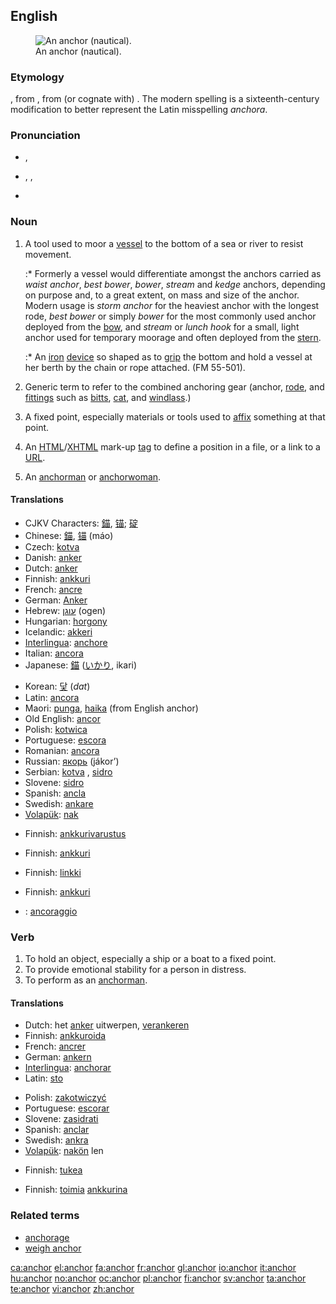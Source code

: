 ==English==
{{wikipedia|dab=anchor}}
[[Image:Kotwica SS Poznań.JPG|thumb|right|An anchor  (nautical).]]

===Etymology===
{{etyl|ang|en}} {{term|ancor||lang=en}}, from {{etyl|la|en}} {{term|ancora||lang=la}}, from (or cognate with) {{etyl|grc}} '''{{polytonic|[[ἄγκῡρα]]}}'''.  The modern spelling is a sixteenth-century modification to better represent the Latin misspelling ''anchora''.

===Pronunciation===
* {{a|UK}} {{IPA|/ˈæŋkə/}}, {{SAMPA|/"{Nk3`/}}
* {{a|US}} {{enPR|ăngʹkər}}, {{IPA|/ˈæŋkɚ/}}, {{SAMPA|/"{Nk@`/}}
* {{audio|en-us-anchor.ogg|Audio (US)}}
*: {{rhymes|æŋkə(r)}}

===Noun===
{{en-noun}}

# {{nautical}} A tool used to moor a [[vessel]] to the bottom of a sea or river to resist movement.
#:* Formerly a vessel would differentiate amongst the anchors carried as ''waist anchor'', ''best bower'', ''bower'', ''stream'' and ''kedge'' anchors, depending on purpose and, to a great extent, on mass and size of the anchor. Modern usage is ''storm anchor'' for the heaviest anchor with the longest rode, ''best bower'' or simply ''bower'' for the most commonly used anchor deployed from the [[bow]], and ''stream'' or ''lunch hook'' for a small, light anchor used for temporary moorage and often deployed from the [[stern]].
#:* {{nautical}} An [[iron]] [[device]] so shaped as to [[grip]] the bottom and hold a vessel at her berth by the chain or rope attached. (FM 55-501).
# {{nautical}} Generic term to refer to the combined anchoring gear (anchor, [[rode]], and [[fittings]] such as [[bitts]], [[cat]], and [[windlass]].)
# A fixed point, especially materials or tools used to [[affix]] something at that point.
# {{internet}} An [[HTML]]/[[XHTML]] mark-up [[tag]] to define a position in a file, or a link to a [[URL]].
# {{television}} An [[anchorman]] or [[anchorwoman]].

====Translations====
{{trans-top|tool to hook a vessel into sea bottom}}
* CJKV Characters: [[錨]], [[锚]]; [[碇]]
* Chinese: [[錨]], [[锚]] (máo)
* Czech: [[kotva]] {{f}}
* Danish: [[anker]]
* Dutch: [[anker]] {{n}}
* Finnish: [[ankkuri]]
* French: [[ancre]] {{f}}
* German: [[Anker]] {{m}}
* Hebrew: [[עוגן]] (ogen) {{m}}
* Hungarian: [[horgony]]
* Icelandic: [[akkeri]] {{n}}
* [[Interlingua]]: [[anchore]]
* Italian: [[ancora]] {{f}}
* Japanese: [[錨]] ([[いかり]], ikari)
{{trans-mid}}
* Korean: [[닻]] (''dat'')
* Latin: [[ancora]] {{f}}
* Maori: [[punga]], [[haika]] (from English anchor)
* Old English: [[ancor]] {{m}}
* Polish: [[kotwica]] {{f}}
* Portuguese: [[escora]] {{f}}
* Romanian: [[ancora]] {{f}}
* Russian: [[якорь]] (jákor’) {{m}}
* Serbian: [[kotva]] {{f}}, [[sidro]] {{n}}
* Slovene: [[sidro]] {{n}}
* Spanish: [[ancla]] {{f}}
* Swedish: [[ankare]]
* [[Volapük]]: [[nak]]
{{trans-bottom}}

{{trans-top|anchoring gear as a whole}}
* Finnish: [[ankkurivarustus]]
{{trans-mid}}
{{trans-bottom}}

{{trans-top|tools to affix something at a fixed point}}
* Finnish: [[ankkuri]]
{{trans-mid}}
{{trans-bottom}}

{{trans-top|HTML tag or link}}
* Finnish: [[linkki]]
{{trans-mid}}
{{trans-bottom}}

{{trans-top|TV anchorman}}
* Finnish: [[ankkuri]]
{{trans-mid}}
{{trans-bottom}}

{{checktrans-top}}
* {{ttbc|Italian}}: [[ancoraggio]] {{m}}
{{trans-bottom}}

===Verb===
{{en-verb}}

# To hold an object, especially a ship or a boat to a fixed point.
# To provide emotional stability for a person in distress.
# To perform as an [[anchorman]].

====Translations====
{{trans-top|to hold an object to a fixed point}}
* Dutch: het [[anker]] uitwerpen, [[verankeren]]
* Finnish: [[ankkuroida]]
* French: [[ancrer]]
* German: [[ankern]]
* [[Interlingua]]: [[anchorar]]
* Latin: [[sto#Latin|sto]]
{{trans-mid}}
* Polish: [[zakotwiczyć]]
* Portuguese: [[escorar]]
* Slovene: [[zasidrati]]
* Spanish: [[anclar]]
* Swedish: [[ankra]]
* [[Volapük]]: [[nakön]] len
{{trans-bottom}}

{{trans-top|to provide emotional stability}}
* Finnish: [[tukea]]
{{trans-mid}}
{{trans-bottom}}

{{trans-top|to perform as a TV anchorman}}
* Finnish: [[toimia]] [[ankkuri|ankkurina]]
{{trans-mid}}
{{trans-bottom}}

===Related terms===
* [[anchorage]]
* [[weigh anchor]]

[[ca:anchor]]
[[el:anchor]]
[[fa:anchor]]
[[fr:anchor]]
[[gl:anchor]]
[[io:anchor]]
[[it:anchor]]
[[hu:anchor]]
[[no:anchor]]
[[oc:anchor]]
[[pl:anchor]]
[[fi:anchor]]
[[sv:anchor]]
[[ta:anchor]]
[[te:anchor]]
[[vi:anchor]]
[[zh:anchor]]